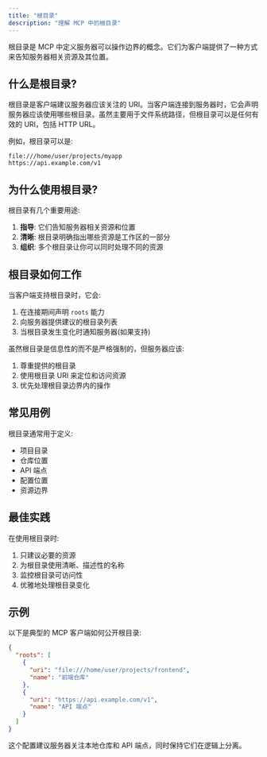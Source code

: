 ```yaml
---
title: "根目录"
description: "理解 MCP 中的根目录"
---
```


根目录是 MCP 中定义服务器可以操作边界的概念。它们为客户端提供了一种方式来告知服务器相关资源及其位置。

## 什么是根目录?

根目录是客户端建议服务器应该关注的 URI。当客户端连接到服务器时，它会声明服务器应该使用哪些根目录。虽然主要用于文件系统路径，但根目录可以是任何有效的 URI，包括 HTTP URL。

例如，根目录可以是:

```
file:///home/user/projects/myapp
https://api.example.com/v1
```

## 为什么使用根目录?

根目录有几个重要用途:

1. **指导**: 它们告知服务器相关资源和位置
2. **清晰**: 根目录明确指出哪些资源是工作区的一部分
3. **组织**: 多个根目录让你可以同时处理不同的资源

## 根目录如何工作

当客户端支持根目录时，它会:

1. 在连接期间声明 `roots` 能力
2. 向服务器提供建议的根目录列表
3. 当根目录发生变化时通知服务器(如果支持)

虽然根目录是信息性的而不是严格强制的，但服务器应该:

1. 尊重提供的根目录
2. 使用根目录 URI 来定位和访问资源
3. 优先处理根目录边界内的操作

## 常见用例

根目录通常用于定义:

- 项目目录
- 仓库位置
- API 端点
- 配置位置
- 资源边界

## 最佳实践

在使用根目录时:

1. 只建议必要的资源
2. 为根目录使用清晰、描述性的名称
3. 监控根目录可访问性
4. 优雅地处理根目录变化

## 示例

以下是典型的 MCP 客户端如何公开根目录:

```json
{
  "roots": [
    {
      "uri": "file:///home/user/projects/frontend",
      "name": "前端仓库"
    },
    {
      "uri": "https://api.example.com/v1",
      "name": "API 端点"
    }
  ]
}
```

这个配置建议服务器关注本地仓库和 API 端点，同时保持它们在逻辑上分离。